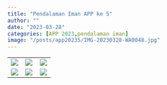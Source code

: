 ```yaml
---
title: "Pendalaman Iman APP ke 5"
author: ""
date: "2023-03-28"
categories: [APP 2023,pendalaman iman]
image: "/posts/app20235/IMG-20230328-WA0048.jpg"
---
```


+----------------------------------------------+----------------------------------------------+----------------------------------------------+
| ![](/posts/app20235/IMG-20230328-WA0032.jpg) | ![](/posts/app20235/IMG-20230328-WA0035.jpg) | ![](/posts/app20235/IMG-20230328-WA0036.jpg) |
+----------------------------------------------+----------------------------------------------+----------------------------------------------+
| ![](/posts/app20235/IMG-20230328-WA0034.jpg) | ![](/posts/app20235/IMG-20230328-WA0033.jpg) | ![](/posts/app20235/IMG-20230328-WA0039.jpg) |
+----------------------------------------------+----------------------------------------------+----------------------------------------------+
